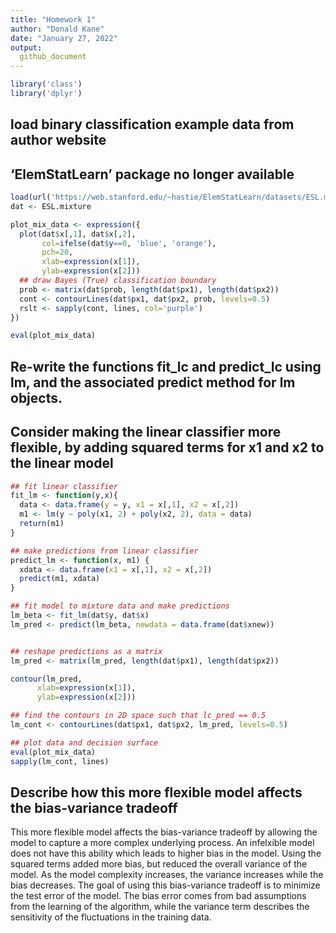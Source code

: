 ```yaml
---
title: "Homework 1"
author: "Donald Kane"
date: "January 27, 2022"
output:
  github_document
---
```


```r
library('class')
library('dplyr')
```

## load binary classification example data from author website 
## 'ElemStatLearn' package no longer available
```r
load(url('https://web.stanford.edu/~hastie/ElemStatLearn/datasets/ESL.mixture.rda'))
dat <- ESL.mixture
```

```r
plot_mix_data <- expression({
  plot(dat$x[,1], dat$x[,2],
       col=ifelse(dat$y==0, 'blue', 'orange'),
       pch=20,
       xlab=expression(x[1]),
       ylab=expression(x[2]))
  ## draw Bayes (True) classification boundary
  prob <- matrix(dat$prob, length(dat$px1), length(dat$px2))
  cont <- contourLines(dat$px1, dat$px2, prob, levels=0.5)
  rslt <- sapply(cont, lines, col='purple')
})

eval(plot_mix_data)
```

## Re-write the functions fit_lc and predict_lc using lm, and the associated predict method for lm objects.

## Consider making the linear classifier more flexible, by adding squared terms for x1 and x2 to the linear model

```r
## fit linear classifier
fit_lm <- function(y,x){
  data <- data.frame(y = y, x1 = x[,1], x2 = x[,2])
  m1 <- lm(y ~ poly(x1, 2) + poly(x2, 2), data = data)
  return(m1)
}

## make predictions from linear classifier
predict_lm <- function(x, m1) {
  xdata <- data.frame(x1 = x[,1], x2 = x[,2])
  predict(m1, xdata)
}

## fit model to mixture data and make predictions
lm_beta <- fit_lm(dat$y, dat$x)
lm_pred <- predict(lm_beta, newdata = data.frame(dat$xnew))


## reshape predictions as a matrix
lm_pred <- matrix(lm_pred, length(dat$px1), length(dat$px2))

contour(lm_pred,
      xlab=expression(x[1]),
      ylab=expression(x[2]))

## find the contours in 2D space such that lc_pred == 0.5
lm_cont <- contourLines(dat$px1, dat$px2, lm_pred, levels=0.5)

## plot data and decision surface
eval(plot_mix_data)
sapply(lm_cont, lines)
```

## Describe how this more flexible model affects the bias-variance tradeoff

This more flexible model affects the bias-variance tradeoff by allowing the model to capture a more complex underlying process. An infelxible model does not have this ability which leads to higher bias in the model. Using the squared terms added more bias, but reduced the overall variance of the model. As the model complexity increases, the variance increases while the bias decreases. The goal of using this bias-variance tradeoff is to minimize the test error of the model. The bias error comes from bad assumptions from the learning of the algorithm, while the variance term describes the sensitivity of the fluctuations in the training data.